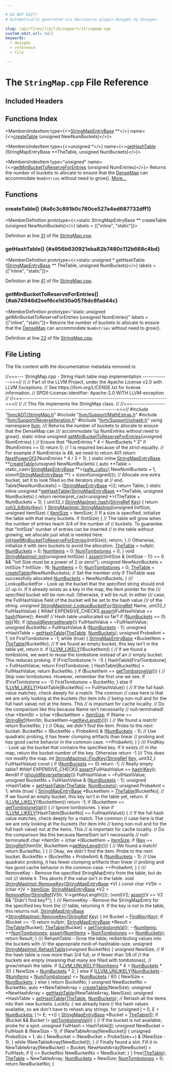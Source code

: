 ```yaml
---

# DO NOT EDIT!
# Automatically generated via docusaurus-plugin-doxygen by Doxygen.

slug: /api/files/lib/lib/support/stringmap-cpp
custom_edit_url: null
keywords:
  - doxygen
  - reference
  - file

---
```





# The `StringMap.cpp` File Reference

<DoxygenPage pluginConfig={pluginConfig}>



## Included Headers

<IncludesList>
<IncludesListItem
  filePath="llvm/ADT/StringMap.h"
  permalink="/docs/api/files/include/include/llvm/include/llvm/adt/stringmap-h"
  isLocal="true" />
<IncludesListItem
  filePath="llvm/Support/MathExtras.h"
  permalink="/docs/api/files/include/include/llvm/include/llvm/support/mathextras-h"
  isLocal="true" />
<IncludesListItem
  filePath="llvm/Support/ReverseIteration.h"
  permalink="/docs/api/files/include/include/llvm/include/llvm/support/reverseiteration-h"
  isLocal="true" />
<IncludesListItem
  filePath="llvm/Support/xxhash.h"
  permalink="/docs/api/files/include/include/llvm/include/llvm/support/xxhash-h"
  isLocal="true" />
</IncludesList>

## Functions Index

<MembersIndex>

<MembersIndexItem
  type={<><a href="/docs/api/classes/llvm/stringmapentrybase">StringMapEntryBase</a> &#42;&#42;</>}
  name={<><a href="#a6c3c891b0c780ce527a4ed687732dff1">createTable</a> (unsigned NewNumBuckets)</>}>
</MembersIndexItem>

<MembersIndexItem
  type={<>unsigned &#42;</>}
  name={<><a href="#a956b630921eba82b7480c112b668c4bd">getHashTable</a> (StringMapEntryBase &#42;&#42;TheTable, unsigned NumBuckets)</>}>
</MembersIndexItem>

<MembersIndexItem
  type="unsigned"
  name={<><a href="#ab74946d2eef6ce1d30a0578dc8fad44c">getMinBucketToReserveForEntries</a> (unsigned NumEntries)</>}>
Returns the number of buckets to allocate to ensure that the <a href="/docs/api/classes/llvm/densemap">DenseMap</a> can accommodate <code>NumEntries</code> without need to grow(). <a href="#ab74946d2eef6ce1d30a0578dc8fad44c">More...</a>
</MembersIndexItem>

</MembersIndex>


<SectionDefinition>

## Functions

### createTable() {#a6c3c891b0c780ce527a4ed687732dff1}

<MemberDefinition
  prototype={<>static StringMapEntryBase &#42;&#42; createTable (unsigned NewNumBuckets)</>}
  labels = {["inline", "static"]}>

Definition at line <a href="#l00031">31</a> of file <a href="/docs/api/files/lib/lib/support/stringmap-cpp">StringMap.cpp</a>.
</MemberDefinition>

### getHashTable() {#a956b630921eba82b7480c112b668c4bd}

<MemberDefinition
  prototype={<>static unsigned &#42; getHashTable (<a href="/docs/api/classes/llvm/stringmapentrybase">StringMapEntryBase</a> &#42;&#42; TheTable, unsigned NumBuckets)</>}
  labels = {["inline", "static"]}>

Definition at line <a href="#l00041">41</a> of file <a href="/docs/api/files/lib/lib/support/stringmap-cpp">StringMap.cpp</a>.
</MemberDefinition>

### getMinBucketToReserveForEntries() {#ab74946d2eef6ce1d30a0578dc8fad44c}

<MemberDefinition
  prototype="static unsigned getMinBucketToReserveForEntries (unsigned NumEntries)"
  labels = {["inline", "static"]}>
Returns the number of buckets to allocate to ensure that the <a href="/docs/api/classes/llvm/densemap">DenseMap</a> can accommodate <code>NumEntries</code> without need to grow().

Definition at line <a href="#l00022">22</a> of file <a href="/docs/api/files/lib/lib/support/stringmap-cpp">StringMap.cpp</a>.
</MemberDefinition>

</SectionDefinition>

## File Listing

The file content with the documentation metadata removed is:

<ProgramListing>

<Link id="l00001" /><CodeLine lineNumber="1"><span class="doxyHighlightComment">//===--- StringMap.cpp - String Hash table map implementation -------------===//</span></CodeLine>
<Link id="l00002" /><CodeLine lineNumber="2"><span class="doxyHighlightComment">//</span></CodeLine>
<Link id="l00003" /><CodeLine lineNumber="3"><span class="doxyHighlightComment">// Part of the LLVM Project, under the Apache License v2.0 with LLVM Exceptions.</span></CodeLine>
<Link id="l00004" /><CodeLine lineNumber="4"><span class="doxyHighlightComment">// See https://llvm.org/LICENSE.txt for license information.</span></CodeLine>
<Link id="l00005" /><CodeLine lineNumber="5"><span class="doxyHighlightComment">// SPDX-License-Identifier: Apache-2.0 WITH LLVM-exception</span></CodeLine>
<Link id="l00006" /><CodeLine lineNumber="6"><span class="doxyHighlightComment">//</span></CodeLine>
<Link id="l00007" /><CodeLine lineNumber="7"><span class="doxyHighlightComment">//===----------------------------------------------------------------------===//</span></CodeLine>
<Link id="l00008" /><CodeLine lineNumber="8"><span class="doxyHighlightComment">//</span></CodeLine>
<Link id="l00009" /><CodeLine lineNumber="9"><span class="doxyHighlightComment">// This file implements the StringMap class.</span></CodeLine>
<Link id="l00010" /><CodeLine lineNumber="10"><span class="doxyHighlightComment">//</span></CodeLine>
<Link id="l00011" /><CodeLine lineNumber="11"><span class="doxyHighlightComment">//===----------------------------------------------------------------------===//</span></CodeLine>
<Link id="l00012" /><CodeLine lineNumber="12"></CodeLine>
<Link id="l00013" /><CodeLine lineNumber="13"><span class="doxyHighlightPreprocessor">#include &quot;<a href="/docs/api/files/include/include/llvm/include/llvm/adt/stringmap-h">llvm/ADT/StringMap.h</a>&quot;</span></CodeLine>
<Link id="l00014" /><CodeLine lineNumber="14"><span class="doxyHighlightPreprocessor">#include &quot;<a href="/docs/api/files/include/include/llvm/include/llvm/support/mathextras-h">llvm/Support/MathExtras.h</a>&quot;</span></CodeLine>
<Link id="l00015" /><CodeLine lineNumber="15"><span class="doxyHighlightPreprocessor">#include &quot;<a href="/docs/api/files/include/include/llvm/include/llvm/support/reverseiteration-h">llvm/Support/ReverseIteration.h</a>&quot;</span></CodeLine>
<Link id="l00016" /><CodeLine lineNumber="16"><span class="doxyHighlightPreprocessor">#include &quot;<a href="/docs/api/files/include/include/llvm/include/llvm/support/xxhash-h">llvm/Support/xxhash.h</a>&quot;</span></CodeLine>
<Link id="l00017" /><CodeLine lineNumber="17"></CodeLine>
<Link id="l00018" /><CodeLine lineNumber="18"><span class="doxyHighlightKeyword">using namespace </span><span class="doxyHighlight"><a href="/docs/api/namespaces/llvm">llvm</a>;</span></CodeLine>
<Link id="l00019" /><CodeLine lineNumber="19"></CodeLine>
<Link id="l00020" /><CodeLine lineNumber="20"><span class="doxyHighlightComment">/// Returns the number of buckets to allocate to ensure that the DenseMap can</span></CodeLine>
<Link id="l00021" /><CodeLine lineNumber="21"><span class="doxyHighlightComment">/// accommodate \\p NumEntries without need to grow().</span></CodeLine>
<Link id="l00022" /><CodeLine lineNumber="22" lineLink="#ab74946d2eef6ce1d30a0578dc8fad44c"><span class="doxyHighlightKeyword">static</span><span class="doxyHighlight"> </span><span class="doxyHighlightKeyword">inline</span><span class="doxyHighlight"> </span><span class="doxyHighlightKeywordType">unsigned</span><span class="doxyHighlight"> <a href="#ab74946d2eef6ce1d30a0578dc8fad44c">getMinBucketToReserveForEntries</a>(</span><span class="doxyHighlightKeywordType">unsigned</span><span class="doxyHighlight"> NumEntries) &#123;</span></CodeLine>
<Link id="l00023" /><CodeLine lineNumber="23"><span class="doxyHighlight">  </span><span class="doxyHighlightComment">// Ensure that &quot;NumEntries &#42; 4 &lt; NumBuckets &#42; 3&quot;</span></CodeLine>
<Link id="l00024" /><CodeLine lineNumber="24"><span class="doxyHighlight">  </span><span class="doxyHighlightKeywordFlow">if</span><span class="doxyHighlight"> (NumEntries == 0)</span></CodeLine>
<Link id="l00025" /><CodeLine lineNumber="25"><span class="doxyHighlight">    </span><span class="doxyHighlightKeywordFlow">return</span><span class="doxyHighlight"> 0;</span></CodeLine>
<Link id="l00026" /><CodeLine lineNumber="26"><span class="doxyHighlight">  </span><span class="doxyHighlightComment">// 1 is required because of the strict equality.</span></CodeLine>
<Link id="l00027" /><CodeLine lineNumber="27"><span class="doxyHighlight">  </span><span class="doxyHighlightComment">// For example if NumEntries is 48, we need to return 401</span></CodeLine>
<Link id="l00028" /><CodeLine lineNumber="28"><span class="doxyHighlight">  </span><span class="doxyHighlightKeywordFlow">return</span><span class="doxyHighlight"> <a href="/docs/api/namespaces/llvm/#afb65eef479f0473d0fe1666b80155237">NextPowerOf2</a>(NumEntries &#42; 4 / 3 + 1);</span></CodeLine>
<Link id="l00029" /><CodeLine lineNumber="29"><span class="doxyHighlight">&#125;</span></CodeLine>
<Link id="l00030" /><CodeLine lineNumber="30"></CodeLine>
<Link id="l00031" /><CodeLine lineNumber="31" lineLink="#a6c3c891b0c780ce527a4ed687732dff1"><span class="doxyHighlightKeyword">static</span><span class="doxyHighlight"> </span><span class="doxyHighlightKeyword">inline</span><span class="doxyHighlight"> <a href="/docs/api/classes/llvm/stringmapentrybase">StringMapEntryBase</a> &#42;&#42;<a href="#a6c3c891b0c780ce527a4ed687732dff1">createTable</a>(</span><span class="doxyHighlightKeywordType">unsigned</span><span class="doxyHighlight"> NewNumBuckets) &#123;</span></CodeLine>
<Link id="l00032" /><CodeLine lineNumber="32"><span class="doxyHighlight">  </span><span class="doxyHighlightKeyword">auto</span><span class="doxyHighlight"> &#42;&#42;Table = </span><span class="doxyHighlightKeyword">static&#95;cast&lt;</span><span class="doxyHighlight"><a href="/docs/api/classes/llvm/stringmapentrybase">StringMapEntryBase</a> &#42;&#42;</span><span class="doxyHighlightKeyword">&gt;</span><span class="doxyHighlight">(<a href="/docs/api/namespaces/llvm/#a53b2f25342c49b78f06fbec9cf7fe644">safe&#95;calloc</a>(</span></CodeLine>
<Link id="l00033" /><CodeLine lineNumber="33"><span class="doxyHighlight">      NewNumBuckets + 1, </span><span class="doxyHighlightKeyword">sizeof</span><span class="doxyHighlight">(<a href="/docs/api/classes/llvm/stringmapentrybase">StringMapEntryBase</a> &#42;&#42;) + </span><span class="doxyHighlightKeyword">sizeof</span><span class="doxyHighlight">(</span><span class="doxyHighlightKeywordType">unsigned</span><span class="doxyHighlight">)));</span></CodeLine>
<Link id="l00034" /><CodeLine lineNumber="34"></CodeLine>
<Link id="l00035" /><CodeLine lineNumber="35"><span class="doxyHighlight">  </span><span class="doxyHighlightComment">// Allocate one extra bucket, set it to look filled so the iterators stop at</span></CodeLine>
<Link id="l00036" /><CodeLine lineNumber="36"><span class="doxyHighlight">  </span><span class="doxyHighlightComment">// end.</span></CodeLine>
<Link id="l00037" /><CodeLine lineNumber="37"><span class="doxyHighlight">  Table&#91;NewNumBuckets&#93; = (<a href="/docs/api/classes/llvm/stringmapentrybase">StringMapEntryBase</a> &#42;)2;</span></CodeLine>
<Link id="l00038" /><CodeLine lineNumber="38"><span class="doxyHighlight">  </span><span class="doxyHighlightKeywordFlow">return</span><span class="doxyHighlight"> Table;</span></CodeLine>
<Link id="l00039" /><CodeLine lineNumber="39"><span class="doxyHighlight">&#125;</span></CodeLine>
<Link id="l00040" /><CodeLine lineNumber="40"></CodeLine>
<Link id="l00041" /><CodeLine lineNumber="41" lineLink="#a956b630921eba82b7480c112b668c4bd"><span class="doxyHighlightKeyword">static</span><span class="doxyHighlight"> </span><span class="doxyHighlightKeyword">inline</span><span class="doxyHighlight"> </span><span class="doxyHighlightKeywordType">unsigned</span><span class="doxyHighlight"> &#42;<a href="#a956b630921eba82b7480c112b668c4bd">getHashTable</a>(<a href="/docs/api/classes/llvm/stringmapentrybase">StringMapEntryBase</a> &#42;&#42;TheTable,</span></CodeLine>
<Link id="l00042" /><CodeLine lineNumber="42"><span class="doxyHighlight">                                     </span><span class="doxyHighlightKeywordType">unsigned</span><span class="doxyHighlight"> NumBuckets) &#123;</span></CodeLine>
<Link id="l00043" /><CodeLine lineNumber="43"><span class="doxyHighlight">  </span><span class="doxyHighlightKeywordFlow">return</span><span class="doxyHighlight"> </span><span class="doxyHighlightKeyword">reinterpret&#95;cast&lt;</span><span class="doxyHighlightKeywordType">unsigned</span><span class="doxyHighlight"> &#42;</span><span class="doxyHighlightKeyword">&gt;</span><span class="doxyHighlight">(TheTable + NumBuckets + 1);</span></CodeLine>
<Link id="l00044" /><CodeLine lineNumber="44"><span class="doxyHighlight">&#125;</span></CodeLine>
<Link id="l00045" /><CodeLine lineNumber="45"></CodeLine>
<Link id="l00046" /><CodeLine lineNumber="46" lineLink="/docs/api/classes/llvm/stringmapimpl/#a9378a9ca607fc22aa48ff8f33c6b2e86"><span class="doxyHighlight">uint32&#95;t <a href="/docs/api/classes/llvm/stringmapimpl/#a9378a9ca607fc22aa48ff8f33c6b2e86">StringMapImpl::hash</a>(<a href="/docs/api/classes/llvm/stringref">StringRef</a> <a href="/docs/api/namespaces/llvm/#a98c6256d0644613c6b5b3e2ef06ef5ce">Key</a>) &#123; </span><span class="doxyHighlightKeywordFlow">return</span><span class="doxyHighlight"> <a href="/docs/api/namespaces/llvm/#a23db35042db15bf83edbd2250ea0ee90">xxh3&#95;64bits</a>(<a href="/docs/api/namespaces/llvm/#a98c6256d0644613c6b5b3e2ef06ef5ce">Key</a>); &#125;</span></CodeLine>
<Link id="l00047" /><CodeLine lineNumber="47"></CodeLine>
<Link id="l00048" /><CodeLine lineNumber="48" lineLink="/docs/api/classes/llvm/stringmapimpl/#a0112d5fb05c0d23d0b3b829b91d7c433"><span class="doxyHighlight"><a href="/docs/api/classes/llvm/stringmapimpl/#a8850810edfdeb93c55664d874f3e6094">StringMapImpl::StringMapImpl</a>(</span><span class="doxyHighlightKeywordType">unsigned</span><span class="doxyHighlight"> InitSize, </span><span class="doxyHighlightKeywordType">unsigned</span><span class="doxyHighlight"> itemSize) &#123;</span></CodeLine>
<Link id="l00049" /><CodeLine lineNumber="49"><span class="doxyHighlight">  <a href="/docs/api/classes/llvm/stringmapimpl/#a1427e8a2898517f67af7e9a817f4be23">ItemSize</a> = itemSize;</span></CodeLine>
<Link id="l00050" /><CodeLine lineNumber="50"></CodeLine>
<Link id="l00051" /><CodeLine lineNumber="51"><span class="doxyHighlight">  </span><span class="doxyHighlightComment">// If a size is specified, initialize the table with that many buckets.</span></CodeLine>
<Link id="l00052" /><CodeLine lineNumber="52"><span class="doxyHighlight">  </span><span class="doxyHighlightKeywordFlow">if</span><span class="doxyHighlight"> (InitSize) &#123;</span></CodeLine>
<Link id="l00053" /><CodeLine lineNumber="53"><span class="doxyHighlight">    </span><span class="doxyHighlightComment">// The table will grow when the number of entries reach 3/4 of the number of</span></CodeLine>
<Link id="l00054" /><CodeLine lineNumber="54"><span class="doxyHighlight">    </span><span class="doxyHighlightComment">// buckets. To guarantee that &quot;InitSize&quot; number of entries can be inserted</span></CodeLine>
<Link id="l00055" /><CodeLine lineNumber="55"><span class="doxyHighlight">    </span><span class="doxyHighlightComment">// in the table without growing, we allocate just what is needed here.</span></CodeLine>
<Link id="l00056" /><CodeLine lineNumber="56"><span class="doxyHighlight">    <a href="/docs/api/classes/llvm/stringmapimpl/#a8cd8ff7eae809d0666a26bff53ef14d8">init</a>(<a href="#ab74946d2eef6ce1d30a0578dc8fad44c">getMinBucketToReserveForEntries</a>(InitSize));</span></CodeLine>
<Link id="l00057" /><CodeLine lineNumber="57"><span class="doxyHighlight">    </span><span class="doxyHighlightKeywordFlow">return</span><span class="doxyHighlight">;</span></CodeLine>
<Link id="l00058" /><CodeLine lineNumber="58"><span class="doxyHighlight">  &#125;</span></CodeLine>
<Link id="l00059" /><CodeLine lineNumber="59"></CodeLine>
<Link id="l00060" /><CodeLine lineNumber="60"><span class="doxyHighlight">  </span><span class="doxyHighlightComment">// Otherwise, initialize it with zero buckets to avoid the allocation.</span></CodeLine>
<Link id="l00061" /><CodeLine lineNumber="61"><span class="doxyHighlight">  <a href="/docs/api/classes/llvm/stringmapimpl/#a67f30ba174b964d4b77aeb9f084bad19">TheTable</a> = </span><span class="doxyHighlightKeyword">nullptr</span><span class="doxyHighlight">;</span></CodeLine>
<Link id="l00062" /><CodeLine lineNumber="62"><span class="doxyHighlight">  <a href="/docs/api/classes/llvm/stringmapimpl/#ac4a7a0f9f74fa3c05357e531b43b1936">NumBuckets</a> = 0;</span></CodeLine>
<Link id="l00063" /><CodeLine lineNumber="63"><span class="doxyHighlight">  <a href="/docs/api/classes/llvm/stringmapimpl/#a55b46867823a76d3b6675c72965f001a">NumItems</a> = 0;</span></CodeLine>
<Link id="l00064" /><CodeLine lineNumber="64"><span class="doxyHighlight">  <a href="/docs/api/classes/llvm/stringmapimpl/#ac8592e62c3342cf6590cf07b209c6c9e">NumTombstones</a> = 0;</span></CodeLine>
<Link id="l00065" /><CodeLine lineNumber="65"><span class="doxyHighlight">&#125;</span></CodeLine>
<Link id="l00066" /><CodeLine lineNumber="66"></CodeLine>
<Link id="l00067" /><CodeLine lineNumber="67" lineLink="/docs/api/classes/llvm/stringmapimpl/#a8cd8ff7eae809d0666a26bff53ef14d8"><span class="doxyHighlightKeywordType">void</span><span class="doxyHighlight"> <a href="/docs/api/classes/llvm/stringmapimpl/#a8cd8ff7eae809d0666a26bff53ef14d8">StringMapImpl::init</a>(</span><span class="doxyHighlightKeywordType">unsigned</span><span class="doxyHighlight"> InitSize) &#123;</span></CodeLine>
<Link id="l00068" /><CodeLine lineNumber="68"><span class="doxyHighlight">  <a href="/docs/api/files/lib/lib/target/lib/target/amdgpu/silowercontrolflow-cpp/#a4868c5d81c5ccc98c47aeab6244346a0">assert</a>((InitSize &amp; (InitSize - 1)) == 0 &amp;&amp;</span></CodeLine>
<Link id="l00069" /><CodeLine lineNumber="69"><span class="doxyHighlight">         </span><span class="doxyHighlightStringLiteral">&quot;Init Size must be a power of 2 or zero!&quot;</span><span class="doxyHighlight">);</span></CodeLine>
<Link id="l00070" /><CodeLine lineNumber="70"></CodeLine>
<Link id="l00071" /><CodeLine lineNumber="71"><span class="doxyHighlight">  </span><span class="doxyHighlightKeywordType">unsigned</span><span class="doxyHighlight"> NewNumBuckets = InitSize ? InitSize : 16;</span></CodeLine>
<Link id="l00072" /><CodeLine lineNumber="72"><span class="doxyHighlight">  <a href="/docs/api/classes/llvm/stringmapimpl/#a55b46867823a76d3b6675c72965f001a">NumItems</a> = 0;</span></CodeLine>
<Link id="l00073" /><CodeLine lineNumber="73"><span class="doxyHighlight">  <a href="/docs/api/classes/llvm/stringmapimpl/#ac8592e62c3342cf6590cf07b209c6c9e">NumTombstones</a> = 0;</span></CodeLine>
<Link id="l00074" /><CodeLine lineNumber="74"></CodeLine>
<Link id="l00075" /><CodeLine lineNumber="75"><span class="doxyHighlight">  <a href="/docs/api/classes/llvm/stringmapimpl/#a67f30ba174b964d4b77aeb9f084bad19">TheTable</a> = <a href="#a6c3c891b0c780ce527a4ed687732dff1">createTable</a>(NewNumBuckets);</span></CodeLine>
<Link id="l00076" /><CodeLine lineNumber="76"></CodeLine>
<Link id="l00077" /><CodeLine lineNumber="77"><span class="doxyHighlight">  </span><span class="doxyHighlightComment">// Set the member only if TheTable was successfully allocated</span></CodeLine>
<Link id="l00078" /><CodeLine lineNumber="78"><span class="doxyHighlight">  <a href="/docs/api/classes/llvm/stringmapimpl/#ac4a7a0f9f74fa3c05357e531b43b1936">NumBuckets</a> = NewNumBuckets;</span></CodeLine>
<Link id="l00079" /><CodeLine lineNumber="79"><span class="doxyHighlight">&#125;</span></CodeLine>
<Link id="l00080" /><CodeLine lineNumber="80"></CodeLine>
<Link id="l00081" /><CodeLine lineNumber="81"><span class="doxyHighlightComment">/// LookupBucketFor - Look up the bucket that the specified string should end</span></CodeLine>
<Link id="l00082" /><CodeLine lineNumber="82"><span class="doxyHighlightComment">/// up in.  If it already exists as a key in the map, the Item pointer for the</span></CodeLine>
<Link id="l00083" /><CodeLine lineNumber="83"><span class="doxyHighlightComment">/// specified bucket will be non-null.  Otherwise, it will be null.  In either</span></CodeLine>
<Link id="l00084" /><CodeLine lineNumber="84"><span class="doxyHighlightComment">/// case, the FullHashValue field of the bucket will be set to the hash value</span></CodeLine>
<Link id="l00085" /><CodeLine lineNumber="85"><span class="doxyHighlightComment">/// of the string.</span></CodeLine>
<Link id="l00086" /><CodeLine lineNumber="86" lineLink="/docs/api/classes/llvm/stringmapimpl/#a1681c3e5a8a4f67991745ffca1cb72fc"><span class="doxyHighlightKeywordType">unsigned</span><span class="doxyHighlight"> <a href="/docs/api/classes/llvm/stringmapimpl/#a416b9d6de998c0b6ce2decaae35dafa2">StringMapImpl::LookupBucketFor</a>(<a href="/docs/api/classes/llvm/stringref">StringRef</a> Name,</span></CodeLine>
<Link id="l00087" /><CodeLine lineNumber="87"><span class="doxyHighlight">                                        uint32&#95;t FullHashValue) &#123;</span></CodeLine>
<Link id="l00088" /><CodeLine lineNumber="88"><span class="doxyHighlightPreprocessor">#ifdef EXPENSIVE&#95;CHECKS</span></CodeLine>
<Link id="l00089" /><CodeLine lineNumber="89"><span class="doxyHighlight">  <a href="/docs/api/files/lib/lib/target/lib/target/amdgpu/silowercontrolflow-cpp/#a4868c5d81c5ccc98c47aeab6244346a0">assert</a>(FullHashValue == <a href="/docs/api/classes/llvm/stringmapimpl/#a9378a9ca607fc22aa48ff8f33c6b2e86">hash</a>(Name));</span></CodeLine>
<Link id="l00090" /><CodeLine lineNumber="90"><span class="doxyHighlightPreprocessor">#endif</span></CodeLine>
<Link id="l00091" /><CodeLine lineNumber="91"><span class="doxyHighlight">  </span><span class="doxyHighlightComment">// Hash table unallocated so far?</span></CodeLine>
<Link id="l00092" /><CodeLine lineNumber="92"><span class="doxyHighlight">  </span><span class="doxyHighlightKeywordFlow">if</span><span class="doxyHighlight"> (<a href="/docs/api/classes/llvm/stringmapimpl/#ac4a7a0f9f74fa3c05357e531b43b1936">NumBuckets</a> == 0)</span></CodeLine>
<Link id="l00093" /><CodeLine lineNumber="93"><span class="doxyHighlight">    <a href="/docs/api/classes/llvm/stringmapimpl/#a8cd8ff7eae809d0666a26bff53ef14d8">init</a>(16);</span></CodeLine>
<Link id="l00094" /><CodeLine lineNumber="94"><span class="doxyHighlight">  </span><span class="doxyHighlightKeywordFlow">if</span><span class="doxyHighlight"> (<a href="/docs/api/namespaces/llvm/#aaf70647aa1d1321ff5a9d42ee8f5c36d">shouldReverseIterate</a>())</span></CodeLine>
<Link id="l00095" /><CodeLine lineNumber="95"><span class="doxyHighlight">    FullHashValue = ~FullHashValue;</span></CodeLine>
<Link id="l00096" /><CodeLine lineNumber="96"><span class="doxyHighlight">  </span><span class="doxyHighlightKeywordType">unsigned</span><span class="doxyHighlight"> BucketNo = FullHashValue &amp; (<a href="/docs/api/classes/llvm/stringmapimpl/#ac4a7a0f9f74fa3c05357e531b43b1936">NumBuckets</a> - 1);</span></CodeLine>
<Link id="l00097" /><CodeLine lineNumber="97"><span class="doxyHighlight">  </span><span class="doxyHighlightKeywordType">unsigned</span><span class="doxyHighlight"> &#42;HashTable = <a href="#a956b630921eba82b7480c112b668c4bd">getHashTable</a>(<a href="/docs/api/classes/llvm/stringmapimpl/#a67f30ba174b964d4b77aeb9f084bad19">TheTable</a>, <a href="/docs/api/classes/llvm/stringmapimpl/#ac4a7a0f9f74fa3c05357e531b43b1936">NumBuckets</a>);</span></CodeLine>
<Link id="l00098" /><CodeLine lineNumber="98"></CodeLine>
<Link id="l00099" /><CodeLine lineNumber="99"><span class="doxyHighlight">  </span><span class="doxyHighlightKeywordType">unsigned</span><span class="doxyHighlight"> ProbeAmt = 1;</span></CodeLine>
<Link id="l00100" /><CodeLine lineNumber="100"><span class="doxyHighlight">  </span><span class="doxyHighlightKeywordType">int</span><span class="doxyHighlight"> FirstTombstone = -1;</span></CodeLine>
<Link id="l00101" /><CodeLine lineNumber="101"><span class="doxyHighlight">  </span><span class="doxyHighlightKeywordFlow">while</span><span class="doxyHighlight"> (</span><span class="doxyHighlightKeyword">true</span><span class="doxyHighlight">) &#123;</span></CodeLine>
<Link id="l00102" /><CodeLine lineNumber="102"><span class="doxyHighlight">    <a href="/docs/api/classes/llvm/stringmapentrybase">StringMapEntryBase</a> &#42;BucketItem = <a href="/docs/api/classes/llvm/stringmapimpl/#a67f30ba174b964d4b77aeb9f084bad19">TheTable</a>&#91;BucketNo&#93;;</span></CodeLine>
<Link id="l00103" /><CodeLine lineNumber="103"><span class="doxyHighlight">    </span><span class="doxyHighlightComment">// If we found an empty bucket, this key isn&#39;t in the table yet, return it.</span></CodeLine>
<Link id="l00104" /><CodeLine lineNumber="104"><span class="doxyHighlight">    </span><span class="doxyHighlightKeywordFlow">if</span><span class="doxyHighlight"> (<a href="/docs/api/files/include/include/llvm/include/llvm/support/compiler-h/#ae5b35beb6f127e5f47269e9124b886fb">LLVM&#95;LIKELY</a>(!BucketItem)) &#123;</span></CodeLine>
<Link id="l00105" /><CodeLine lineNumber="105"><span class="doxyHighlight">      </span><span class="doxyHighlightComment">// If we found a tombstone, we want to reuse the tombstone instead of an</span></CodeLine>
<Link id="l00106" /><CodeLine lineNumber="106"><span class="doxyHighlight">      </span><span class="doxyHighlightComment">// empty bucket.  This reduces probing.</span></CodeLine>
<Link id="l00107" /><CodeLine lineNumber="107"><span class="doxyHighlight">      </span><span class="doxyHighlightKeywordFlow">if</span><span class="doxyHighlight"> (FirstTombstone != -1) &#123;</span></CodeLine>
<Link id="l00108" /><CodeLine lineNumber="108"><span class="doxyHighlight">        HashTable&#91;FirstTombstone&#93; = FullHashValue;</span></CodeLine>
<Link id="l00109" /><CodeLine lineNumber="109"><span class="doxyHighlight">        </span><span class="doxyHighlightKeywordFlow">return</span><span class="doxyHighlight"> FirstTombstone;</span></CodeLine>
<Link id="l00110" /><CodeLine lineNumber="110"><span class="doxyHighlight">      &#125;</span></CodeLine>
<Link id="l00111" /><CodeLine lineNumber="111"></CodeLine>
<Link id="l00112" /><CodeLine lineNumber="112"><span class="doxyHighlight">      HashTable&#91;BucketNo&#93; = FullHashValue;</span></CodeLine>
<Link id="l00113" /><CodeLine lineNumber="113"><span class="doxyHighlight">      </span><span class="doxyHighlightKeywordFlow">return</span><span class="doxyHighlight"> BucketNo;</span></CodeLine>
<Link id="l00114" /><CodeLine lineNumber="114"><span class="doxyHighlight">    &#125;</span></CodeLine>
<Link id="l00115" /><CodeLine lineNumber="115"></CodeLine>
<Link id="l00116" /><CodeLine lineNumber="116"><span class="doxyHighlight">    </span><span class="doxyHighlightKeywordFlow">if</span><span class="doxyHighlight"> (BucketItem == <a href="/docs/api/classes/llvm/stringmapimpl/#a133d02db3b743bc867475aebc9b802a5">getTombstoneVal</a>()) &#123;</span></CodeLine>
<Link id="l00117" /><CodeLine lineNumber="117"><span class="doxyHighlight">      </span><span class="doxyHighlightComment">// Skip over tombstones.  However, remember the first one we see.</span></CodeLine>
<Link id="l00118" /><CodeLine lineNumber="118"><span class="doxyHighlight">      </span><span class="doxyHighlightKeywordFlow">if</span><span class="doxyHighlight"> (FirstTombstone == -1)</span></CodeLine>
<Link id="l00119" /><CodeLine lineNumber="119"><span class="doxyHighlight">        FirstTombstone = BucketNo;</span></CodeLine>
<Link id="l00120" /><CodeLine lineNumber="120"><span class="doxyHighlight">    &#125; </span><span class="doxyHighlightKeywordFlow">else</span><span class="doxyHighlight"> </span><span class="doxyHighlightKeywordFlow">if</span><span class="doxyHighlight"> (<a href="/docs/api/files/include/include/llvm/include/llvm/support/compiler-h/#ae5b35beb6f127e5f47269e9124b886fb">LLVM&#95;LIKELY</a>(HashTable&#91;BucketNo&#93; == FullHashValue)) &#123;</span></CodeLine>
<Link id="l00121" /><CodeLine lineNumber="121"><span class="doxyHighlight">      </span><span class="doxyHighlightComment">// If the full hash value matches, check deeply for a match.  The common</span></CodeLine>
<Link id="l00122" /><CodeLine lineNumber="122"><span class="doxyHighlight">      </span><span class="doxyHighlightComment">// case here is that we are only looking at the buckets (for item info</span></CodeLine>
<Link id="l00123" /><CodeLine lineNumber="123"><span class="doxyHighlight">      </span><span class="doxyHighlightComment">// being non-null and for the full hash value) not at the items.  This</span></CodeLine>
<Link id="l00124" /><CodeLine lineNumber="124"><span class="doxyHighlight">      </span><span class="doxyHighlightComment">// is important for cache locality.</span></CodeLine>
<Link id="l00125" /><CodeLine lineNumber="125"></CodeLine>
<Link id="l00126" /><CodeLine lineNumber="126"><span class="doxyHighlight">      </span><span class="doxyHighlightComment">// Do the comparison like this because Name isn&#39;t necessarily</span></CodeLine>
<Link id="l00127" /><CodeLine lineNumber="127"><span class="doxyHighlight">      </span><span class="doxyHighlightComment">// null-terminated!</span></CodeLine>
<Link id="l00128" /><CodeLine lineNumber="128"><span class="doxyHighlight">      </span><span class="doxyHighlightKeywordType">char</span><span class="doxyHighlight"> &#42;ItemStr = (</span><span class="doxyHighlightKeywordType">char</span><span class="doxyHighlight"> &#42;)BucketItem + <a href="/docs/api/classes/llvm/stringmapimpl/#a1427e8a2898517f67af7e9a817f4be23">ItemSize</a>;</span></CodeLine>
<Link id="l00129" /><CodeLine lineNumber="129"><span class="doxyHighlight">      </span><span class="doxyHighlightKeywordFlow">if</span><span class="doxyHighlight"> (Name == <a href="/docs/api/classes/llvm/stringref">StringRef</a>(ItemStr, BucketItem-&gt;<a href="/docs/api/classes/llvm/stringmapentrybase/#a6a2876e4244397f90ccb7ee6c89d9b8d">getKeyLength</a>())) &#123;</span></CodeLine>
<Link id="l00130" /><CodeLine lineNumber="130"><span class="doxyHighlight">        </span><span class="doxyHighlightComment">// We found a match!</span></CodeLine>
<Link id="l00131" /><CodeLine lineNumber="131"><span class="doxyHighlight">        </span><span class="doxyHighlightKeywordFlow">return</span><span class="doxyHighlight"> BucketNo;</span></CodeLine>
<Link id="l00132" /><CodeLine lineNumber="132"><span class="doxyHighlight">      &#125;</span></CodeLine>
<Link id="l00133" /><CodeLine lineNumber="133"><span class="doxyHighlight">    &#125;</span></CodeLine>
<Link id="l00134" /><CodeLine lineNumber="134"></CodeLine>
<Link id="l00135" /><CodeLine lineNumber="135"><span class="doxyHighlight">    </span><span class="doxyHighlightComment">// Okay, we didn&#39;t find the item.  Probe to the next bucket.</span></CodeLine>
<Link id="l00136" /><CodeLine lineNumber="136"><span class="doxyHighlight">    BucketNo = (BucketNo + ProbeAmt) &amp; (<a href="/docs/api/classes/llvm/stringmapimpl/#ac4a7a0f9f74fa3c05357e531b43b1936">NumBuckets</a> - 1);</span></CodeLine>
<Link id="l00137" /><CodeLine lineNumber="137"></CodeLine>
<Link id="l00138" /><CodeLine lineNumber="138"><span class="doxyHighlight">    </span><span class="doxyHighlightComment">// Use quadratic probing, it has fewer clumping artifacts than linear</span></CodeLine>
<Link id="l00139" /><CodeLine lineNumber="139"><span class="doxyHighlight">    </span><span class="doxyHighlightComment">// probing and has good cache behavior in the common case.</span></CodeLine>
<Link id="l00140" /><CodeLine lineNumber="140"><span class="doxyHighlight">    ++ProbeAmt;</span></CodeLine>
<Link id="l00141" /><CodeLine lineNumber="141"><span class="doxyHighlight">  &#125;</span></CodeLine>
<Link id="l00142" /><CodeLine lineNumber="142"><span class="doxyHighlight">&#125;</span></CodeLine>
<Link id="l00143" /><CodeLine lineNumber="143"></CodeLine>
<Link id="l00144" /><CodeLine lineNumber="144"><span class="doxyHighlightComment">/// FindKey - Look up the bucket that contains the specified key. If it exists</span></CodeLine>
<Link id="l00145" /><CodeLine lineNumber="145"><span class="doxyHighlightComment">/// in the map, return the bucket number of the key.  Otherwise return -1</span></CodeLine>
<Link id="l00146" /><CodeLine lineNumber="146"><span class="doxyHighlightComment">/// This does not modify the map.</span></CodeLine>
<Link id="l00147" /><CodeLine lineNumber="147" lineLink="/docs/api/classes/llvm/stringmapimpl/#a4bed18f645cf76fb884f4ee5e9aacea0"><span class="doxyHighlightKeywordType">int</span><span class="doxyHighlight"> <a href="/docs/api/classes/llvm/stringmapimpl/#ae2360079f1c7c77f7295ce2f296bd7c9">StringMapImpl::FindKey</a>(<a href="/docs/api/classes/llvm/stringref">StringRef</a> <a href="/docs/api/namespaces/llvm/#a98c6256d0644613c6b5b3e2ef06ef5ce">Key</a>, uint32&#95;t FullHashValue)</span><span class="doxyHighlightKeyword"> const </span><span class="doxyHighlight">&#123;</span></CodeLine>
<Link id="l00148" /><CodeLine lineNumber="148"><span class="doxyHighlight">  </span><span class="doxyHighlightKeywordFlow">if</span><span class="doxyHighlight"> (<a href="/docs/api/classes/llvm/stringmapimpl/#ac4a7a0f9f74fa3c05357e531b43b1936">NumBuckets</a> == 0)</span></CodeLine>
<Link id="l00149" /><CodeLine lineNumber="149"><span class="doxyHighlight">    </span><span class="doxyHighlightKeywordFlow">return</span><span class="doxyHighlight"> -1; </span><span class="doxyHighlightComment">// Really empty table?</span></CodeLine>
<Link id="l00150" /><CodeLine lineNumber="150"><span class="doxyHighlightPreprocessor">#ifdef EXPENSIVE&#95;CHECKS</span></CodeLine>
<Link id="l00151" /><CodeLine lineNumber="151"><span class="doxyHighlight">  <a href="/docs/api/files/lib/lib/target/lib/target/amdgpu/silowercontrolflow-cpp/#a4868c5d81c5ccc98c47aeab6244346a0">assert</a>(FullHashValue == <a href="/docs/api/classes/llvm/stringmapimpl/#a9378a9ca607fc22aa48ff8f33c6b2e86">hash</a>(<a href="/docs/api/namespaces/llvm/#a98c6256d0644613c6b5b3e2ef06ef5ce">Key</a>));</span></CodeLine>
<Link id="l00152" /><CodeLine lineNumber="152"><span class="doxyHighlightPreprocessor">#endif</span></CodeLine>
<Link id="l00153" /><CodeLine lineNumber="153"><span class="doxyHighlight">  </span><span class="doxyHighlightKeywordFlow">if</span><span class="doxyHighlight"> (<a href="/docs/api/namespaces/llvm/#aaf70647aa1d1321ff5a9d42ee8f5c36d">shouldReverseIterate</a>())</span></CodeLine>
<Link id="l00154" /><CodeLine lineNumber="154"><span class="doxyHighlight">    FullHashValue = ~FullHashValue;</span></CodeLine>
<Link id="l00155" /><CodeLine lineNumber="155"><span class="doxyHighlight">  </span><span class="doxyHighlightKeywordType">unsigned</span><span class="doxyHighlight"> BucketNo = FullHashValue &amp; (<a href="/docs/api/classes/llvm/stringmapimpl/#ac4a7a0f9f74fa3c05357e531b43b1936">NumBuckets</a> - 1);</span></CodeLine>
<Link id="l00156" /><CodeLine lineNumber="156"><span class="doxyHighlight">  </span><span class="doxyHighlightKeywordType">unsigned</span><span class="doxyHighlight"> &#42;HashTable = <a href="#a956b630921eba82b7480c112b668c4bd">getHashTable</a>(<a href="/docs/api/classes/llvm/stringmapimpl/#a67f30ba174b964d4b77aeb9f084bad19">TheTable</a>, <a href="/docs/api/classes/llvm/stringmapimpl/#ac4a7a0f9f74fa3c05357e531b43b1936">NumBuckets</a>);</span></CodeLine>
<Link id="l00157" /><CodeLine lineNumber="157"></CodeLine>
<Link id="l00158" /><CodeLine lineNumber="158"><span class="doxyHighlight">  </span><span class="doxyHighlightKeywordType">unsigned</span><span class="doxyHighlight"> ProbeAmt = 1;</span></CodeLine>
<Link id="l00159" /><CodeLine lineNumber="159"><span class="doxyHighlight">  </span><span class="doxyHighlightKeywordFlow">while</span><span class="doxyHighlight"> (</span><span class="doxyHighlightKeyword">true</span><span class="doxyHighlight">) &#123;</span></CodeLine>
<Link id="l00160" /><CodeLine lineNumber="160"><span class="doxyHighlight">    <a href="/docs/api/classes/llvm/stringmapentrybase">StringMapEntryBase</a> &#42;BucketItem = <a href="/docs/api/classes/llvm/stringmapimpl/#a67f30ba174b964d4b77aeb9f084bad19">TheTable</a>&#91;BucketNo&#93;;</span></CodeLine>
<Link id="l00161" /><CodeLine lineNumber="161"><span class="doxyHighlight">    </span><span class="doxyHighlightComment">// If we found an empty bucket, this key isn&#39;t in the table yet, return.</span></CodeLine>
<Link id="l00162" /><CodeLine lineNumber="162"><span class="doxyHighlight">    </span><span class="doxyHighlightKeywordFlow">if</span><span class="doxyHighlight"> (<a href="/docs/api/files/include/include/llvm/include/llvm/support/compiler-h/#ae5b35beb6f127e5f47269e9124b886fb">LLVM&#95;LIKELY</a>(!BucketItem))</span></CodeLine>
<Link id="l00163" /><CodeLine lineNumber="163"><span class="doxyHighlight">      </span><span class="doxyHighlightKeywordFlow">return</span><span class="doxyHighlight"> -1;</span></CodeLine>
<Link id="l00164" /><CodeLine lineNumber="164"></CodeLine>
<Link id="l00165" /><CodeLine lineNumber="165"><span class="doxyHighlight">    </span><span class="doxyHighlightKeywordFlow">if</span><span class="doxyHighlight"> (BucketItem == <a href="/docs/api/classes/llvm/stringmapimpl/#a133d02db3b743bc867475aebc9b802a5">getTombstoneVal</a>()) &#123;</span></CodeLine>
<Link id="l00166" /><CodeLine lineNumber="166"><span class="doxyHighlight">      </span><span class="doxyHighlightComment">// Ignore tombstones.</span></CodeLine>
<Link id="l00167" /><CodeLine lineNumber="167"><span class="doxyHighlight">    &#125; </span><span class="doxyHighlightKeywordFlow">else</span><span class="doxyHighlight"> </span><span class="doxyHighlightKeywordFlow">if</span><span class="doxyHighlight"> (<a href="/docs/api/files/include/include/llvm/include/llvm/support/compiler-h/#ae5b35beb6f127e5f47269e9124b886fb">LLVM&#95;LIKELY</a>(HashTable&#91;BucketNo&#93; == FullHashValue)) &#123;</span></CodeLine>
<Link id="l00168" /><CodeLine lineNumber="168"><span class="doxyHighlight">      </span><span class="doxyHighlightComment">// If the full hash value matches, check deeply for a match.  The common</span></CodeLine>
<Link id="l00169" /><CodeLine lineNumber="169"><span class="doxyHighlight">      </span><span class="doxyHighlightComment">// case here is that we are only looking at the buckets (for item info</span></CodeLine>
<Link id="l00170" /><CodeLine lineNumber="170"><span class="doxyHighlight">      </span><span class="doxyHighlightComment">// being non-null and for the full hash value) not at the items.  This</span></CodeLine>
<Link id="l00171" /><CodeLine lineNumber="171"><span class="doxyHighlight">      </span><span class="doxyHighlightComment">// is important for cache locality.</span></CodeLine>
<Link id="l00172" /><CodeLine lineNumber="172"></CodeLine>
<Link id="l00173" /><CodeLine lineNumber="173"><span class="doxyHighlight">      </span><span class="doxyHighlightComment">// Do the comparison like this because NameStart isn&#39;t necessarily</span></CodeLine>
<Link id="l00174" /><CodeLine lineNumber="174"><span class="doxyHighlight">      </span><span class="doxyHighlightComment">// null-terminated!</span></CodeLine>
<Link id="l00175" /><CodeLine lineNumber="175"><span class="doxyHighlight">      </span><span class="doxyHighlightKeywordType">char</span><span class="doxyHighlight"> &#42;ItemStr = (</span><span class="doxyHighlightKeywordType">char</span><span class="doxyHighlight"> &#42;)BucketItem + <a href="/docs/api/classes/llvm/stringmapimpl/#a1427e8a2898517f67af7e9a817f4be23">ItemSize</a>;</span></CodeLine>
<Link id="l00176" /><CodeLine lineNumber="176"><span class="doxyHighlight">      </span><span class="doxyHighlightKeywordFlow">if</span><span class="doxyHighlight"> (<a href="/docs/api/namespaces/llvm/#a98c6256d0644613c6b5b3e2ef06ef5ce">Key</a> == <a href="/docs/api/classes/llvm/stringref">StringRef</a>(ItemStr, BucketItem-&gt;<a href="/docs/api/classes/llvm/stringmapentrybase/#a6a2876e4244397f90ccb7ee6c89d9b8d">getKeyLength</a>())) &#123;</span></CodeLine>
<Link id="l00177" /><CodeLine lineNumber="177"><span class="doxyHighlight">        </span><span class="doxyHighlightComment">// We found a match!</span></CodeLine>
<Link id="l00178" /><CodeLine lineNumber="178"><span class="doxyHighlight">        </span><span class="doxyHighlightKeywordFlow">return</span><span class="doxyHighlight"> BucketNo;</span></CodeLine>
<Link id="l00179" /><CodeLine lineNumber="179"><span class="doxyHighlight">      &#125;</span></CodeLine>
<Link id="l00180" /><CodeLine lineNumber="180"><span class="doxyHighlight">    &#125;</span></CodeLine>
<Link id="l00181" /><CodeLine lineNumber="181"></CodeLine>
<Link id="l00182" /><CodeLine lineNumber="182"><span class="doxyHighlight">    </span><span class="doxyHighlightComment">// Okay, we didn&#39;t find the item.  Probe to the next bucket.</span></CodeLine>
<Link id="l00183" /><CodeLine lineNumber="183"><span class="doxyHighlight">    BucketNo = (BucketNo + ProbeAmt) &amp; (<a href="/docs/api/classes/llvm/stringmapimpl/#ac4a7a0f9f74fa3c05357e531b43b1936">NumBuckets</a> - 1);</span></CodeLine>
<Link id="l00184" /><CodeLine lineNumber="184"></CodeLine>
<Link id="l00185" /><CodeLine lineNumber="185"><span class="doxyHighlight">    </span><span class="doxyHighlightComment">// Use quadratic probing, it has fewer clumping artifacts than linear</span></CodeLine>
<Link id="l00186" /><CodeLine lineNumber="186"><span class="doxyHighlight">    </span><span class="doxyHighlightComment">// probing and has good cache behavior in the common case.</span></CodeLine>
<Link id="l00187" /><CodeLine lineNumber="187"><span class="doxyHighlight">    ++ProbeAmt;</span></CodeLine>
<Link id="l00188" /><CodeLine lineNumber="188"><span class="doxyHighlight">  &#125;</span></CodeLine>
<Link id="l00189" /><CodeLine lineNumber="189"><span class="doxyHighlight">&#125;</span></CodeLine>
<Link id="l00190" /><CodeLine lineNumber="190"></CodeLine>
<Link id="l00191" /><CodeLine lineNumber="191"><span class="doxyHighlightComment">/// RemoveKey - Remove the specified StringMapEntry from the table, but do not</span></CodeLine>
<Link id="l00192" /><CodeLine lineNumber="192"><span class="doxyHighlightComment">/// delete it.  This aborts if the value isn&#39;t in the table.</span></CodeLine>
<Link id="l00193" /><CodeLine lineNumber="193" lineLink="/docs/api/classes/llvm/stringmapimpl/#a6077a5c4b6ed94e1022afab2aa519ed1"><span class="doxyHighlightKeywordType">void</span><span class="doxyHighlight"> <a href="/docs/api/classes/llvm/stringmapimpl/#a6077a5c4b6ed94e1022afab2aa519ed1">StringMapImpl::RemoveKey</a>(<a href="/docs/api/classes/llvm/stringmapentrybase">StringMapEntryBase</a> &#42;V) &#123;</span></CodeLine>
<Link id="l00194" /><CodeLine lineNumber="194"><span class="doxyHighlight">  </span><span class="doxyHighlightKeyword">const</span><span class="doxyHighlight"> </span><span class="doxyHighlightKeywordType">char</span><span class="doxyHighlight"> &#42;VStr = (</span><span class="doxyHighlightKeywordType">char</span><span class="doxyHighlight"> &#42;)V + <a href="/docs/api/classes/llvm/stringmapimpl/#a1427e8a2898517f67af7e9a817f4be23">ItemSize</a>;</span></CodeLine>
<Link id="l00195" /><CodeLine lineNumber="195"><span class="doxyHighlight">  <a href="/docs/api/classes/llvm/stringmapentrybase">StringMapEntryBase</a> &#42;V2 = <a href="/docs/api/classes/llvm/stringmapimpl/#a6077a5c4b6ed94e1022afab2aa519ed1">RemoveKey</a>(<a href="/docs/api/classes/llvm/stringref">StringRef</a>(VStr, V-&gt;getKeyLength()));</span></CodeLine>
<Link id="l00196" /><CodeLine lineNumber="196"><span class="doxyHighlight">  (void)V2;</span></CodeLine>
<Link id="l00197" /><CodeLine lineNumber="197"><span class="doxyHighlight">  <a href="/docs/api/files/lib/lib/target/lib/target/amdgpu/silowercontrolflow-cpp/#a4868c5d81c5ccc98c47aeab6244346a0">assert</a>(V == V2 &amp;&amp; </span><span class="doxyHighlightStringLiteral">&quot;Didn&#39;t find key?&quot;</span><span class="doxyHighlight">);</span></CodeLine>
<Link id="l00198" /><CodeLine lineNumber="198"><span class="doxyHighlight">&#125;</span></CodeLine>
<Link id="l00199" /><CodeLine lineNumber="199"></CodeLine>
<Link id="l00200" /><CodeLine lineNumber="200"><span class="doxyHighlightComment">/// RemoveKey - Remove the StringMapEntry for the specified key from the</span></CodeLine>
<Link id="l00201" /><CodeLine lineNumber="201"><span class="doxyHighlightComment">/// table, returning it.  If the key is not in the table, this returns null.</span></CodeLine>
<Link id="l00202" /><CodeLine lineNumber="202" lineLink="/docs/api/classes/llvm/stringmapimpl/#a6440a0a1f53e647c109b5aaa4fdbf4d0"><span class="doxyHighlight"><a href="/docs/api/classes/llvm/stringmapentrybase">StringMapEntryBase</a> &#42;<a href="/docs/api/classes/llvm/stringmapimpl/#a6077a5c4b6ed94e1022afab2aa519ed1">StringMapImpl::RemoveKey</a>(<a href="/docs/api/classes/llvm/stringref">StringRef</a> <a href="/docs/api/namespaces/llvm/#a98c6256d0644613c6b5b3e2ef06ef5ce">Key</a>) &#123;</span></CodeLine>
<Link id="l00203" /><CodeLine lineNumber="203"><span class="doxyHighlight">  </span><span class="doxyHighlightKeywordType">int</span><span class="doxyHighlight"> Bucket = <a href="/docs/api/classes/llvm/stringmapimpl/#ae2360079f1c7c77f7295ce2f296bd7c9">FindKey</a>(<a href="/docs/api/namespaces/llvm/#a98c6256d0644613c6b5b3e2ef06ef5ce">Key</a>);</span></CodeLine>
<Link id="l00204" /><CodeLine lineNumber="204"><span class="doxyHighlight">  </span><span class="doxyHighlightKeywordFlow">if</span><span class="doxyHighlight"> (Bucket == -1)</span></CodeLine>
<Link id="l00205" /><CodeLine lineNumber="205"><span class="doxyHighlight">    </span><span class="doxyHighlightKeywordFlow">return</span><span class="doxyHighlight"> </span><span class="doxyHighlightKeyword">nullptr</span><span class="doxyHighlight">;</span></CodeLine>
<Link id="l00206" /><CodeLine lineNumber="206"></CodeLine>
<Link id="l00207" /><CodeLine lineNumber="207"><span class="doxyHighlight">  <a href="/docs/api/classes/llvm/stringmapentrybase">StringMapEntryBase</a> &#42;Result = <a href="/docs/api/classes/llvm/stringmapimpl/#a67f30ba174b964d4b77aeb9f084bad19">TheTable</a>&#91;Bucket&#93;;</span></CodeLine>
<Link id="l00208" /><CodeLine lineNumber="208"><span class="doxyHighlight">  <a href="/docs/api/classes/llvm/stringmapimpl/#a67f30ba174b964d4b77aeb9f084bad19">TheTable</a>&#91;Bucket&#93; = <a href="/docs/api/classes/llvm/stringmapimpl/#a133d02db3b743bc867475aebc9b802a5">getTombstoneVal</a>();</span></CodeLine>
<Link id="l00209" /><CodeLine lineNumber="209"><span class="doxyHighlight">  --<a href="/docs/api/classes/llvm/stringmapimpl/#a55b46867823a76d3b6675c72965f001a">NumItems</a>;</span></CodeLine>
<Link id="l00210" /><CodeLine lineNumber="210"><span class="doxyHighlight">  ++<a href="/docs/api/classes/llvm/stringmapimpl/#ac8592e62c3342cf6590cf07b209c6c9e">NumTombstones</a>;</span></CodeLine>
<Link id="l00211" /><CodeLine lineNumber="211"><span class="doxyHighlight">  <a href="/docs/api/files/lib/lib/target/lib/target/amdgpu/silowercontrolflow-cpp/#a4868c5d81c5ccc98c47aeab6244346a0">assert</a>(<a href="/docs/api/classes/llvm/stringmapimpl/#a55b46867823a76d3b6675c72965f001a">NumItems</a> + <a href="/docs/api/classes/llvm/stringmapimpl/#ac8592e62c3342cf6590cf07b209c6c9e">NumTombstones</a> &lt;= <a href="/docs/api/classes/llvm/stringmapimpl/#ac4a7a0f9f74fa3c05357e531b43b1936">NumBuckets</a>);</span></CodeLine>
<Link id="l00212" /><CodeLine lineNumber="212"></CodeLine>
<Link id="l00213" /><CodeLine lineNumber="213"><span class="doxyHighlight">  </span><span class="doxyHighlightKeywordFlow">return</span><span class="doxyHighlight"> Result;</span></CodeLine>
<Link id="l00214" /><CodeLine lineNumber="214"><span class="doxyHighlight">&#125;</span></CodeLine>
<Link id="l00215" /><CodeLine lineNumber="215"></CodeLine>
<Link id="l00216" /><CodeLine lineNumber="216"><span class="doxyHighlightComment">/// RehashTable - Grow the table, redistributing values into the buckets with</span></CodeLine>
<Link id="l00217" /><CodeLine lineNumber="217"><span class="doxyHighlightComment">/// the appropriate mod-of-hashtable-size.</span></CodeLine>
<Link id="l00218" /><CodeLine lineNumber="218" lineLink="/docs/api/classes/llvm/stringmapimpl/#a498d235dfa951d6728354cc777896219"><span class="doxyHighlightKeywordType">unsigned</span><span class="doxyHighlight"> <a href="/docs/api/classes/llvm/stringmapimpl/#a498d235dfa951d6728354cc777896219">StringMapImpl::RehashTable</a>(</span><span class="doxyHighlightKeywordType">unsigned</span><span class="doxyHighlight"> BucketNo) &#123;</span></CodeLine>
<Link id="l00219" /><CodeLine lineNumber="219"><span class="doxyHighlight">  </span><span class="doxyHighlightKeywordType">unsigned</span><span class="doxyHighlight"> NewSize;</span></CodeLine>
<Link id="l00220" /><CodeLine lineNumber="220"><span class="doxyHighlight">  </span><span class="doxyHighlightComment">// If the hash table is now more than 3/4 full, or if fewer than 1/8 of</span></CodeLine>
<Link id="l00221" /><CodeLine lineNumber="221"><span class="doxyHighlight">  </span><span class="doxyHighlightComment">// the buckets are empty (meaning that many are filled with tombstones),</span></CodeLine>
<Link id="l00222" /><CodeLine lineNumber="222"><span class="doxyHighlight">  </span><span class="doxyHighlightComment">// grow/rehash the table.</span></CodeLine>
<Link id="l00223" /><CodeLine lineNumber="223"><span class="doxyHighlight">  </span><span class="doxyHighlightKeywordFlow">if</span><span class="doxyHighlight"> (<a href="/docs/api/files/include/include/llvm/include/llvm/support/compiler-h/#a104cae72182bec0ab951e3faea6ce509">LLVM&#95;UNLIKELY</a>(<a href="/docs/api/classes/llvm/stringmapimpl/#a55b46867823a76d3b6675c72965f001a">NumItems</a> &#42; 4 &gt; <a href="/docs/api/classes/llvm/stringmapimpl/#ac4a7a0f9f74fa3c05357e531b43b1936">NumBuckets</a> &#42; 3)) &#123;</span></CodeLine>
<Link id="l00224" /><CodeLine lineNumber="224"><span class="doxyHighlight">    NewSize = <a href="/docs/api/classes/llvm/stringmapimpl/#ac4a7a0f9f74fa3c05357e531b43b1936">NumBuckets</a> &#42; 2;</span></CodeLine>
<Link id="l00225" /><CodeLine lineNumber="225"><span class="doxyHighlight">  &#125; </span><span class="doxyHighlightKeywordFlow">else</span><span class="doxyHighlight"> </span><span class="doxyHighlightKeywordFlow">if</span><span class="doxyHighlight"> (<a href="/docs/api/files/include/include/llvm/include/llvm/support/compiler-h/#a104cae72182bec0ab951e3faea6ce509">LLVM&#95;UNLIKELY</a>(<a href="/docs/api/classes/llvm/stringmapimpl/#ac4a7a0f9f74fa3c05357e531b43b1936">NumBuckets</a> - (<a href="/docs/api/classes/llvm/stringmapimpl/#a55b46867823a76d3b6675c72965f001a">NumItems</a> + <a href="/docs/api/classes/llvm/stringmapimpl/#ac8592e62c3342cf6590cf07b209c6c9e">NumTombstones</a>) &lt;=</span></CodeLine>
<Link id="l00226" /><CodeLine lineNumber="226"><span class="doxyHighlight">                           <a href="/docs/api/classes/llvm/stringmapimpl/#ac4a7a0f9f74fa3c05357e531b43b1936">NumBuckets</a> / 8)) &#123;</span></CodeLine>
<Link id="l00227" /><CodeLine lineNumber="227"><span class="doxyHighlight">    NewSize = <a href="/docs/api/classes/llvm/stringmapimpl/#ac4a7a0f9f74fa3c05357e531b43b1936">NumBuckets</a>;</span></CodeLine>
<Link id="l00228" /><CodeLine lineNumber="228"><span class="doxyHighlight">  &#125; </span><span class="doxyHighlightKeywordFlow">else</span><span class="doxyHighlight"> &#123;</span></CodeLine>
<Link id="l00229" /><CodeLine lineNumber="229"><span class="doxyHighlight">    </span><span class="doxyHighlightKeywordFlow">return</span><span class="doxyHighlight"> BucketNo;</span></CodeLine>
<Link id="l00230" /><CodeLine lineNumber="230"><span class="doxyHighlight">  &#125;</span></CodeLine>
<Link id="l00231" /><CodeLine lineNumber="231"></CodeLine>
<Link id="l00232" /><CodeLine lineNumber="232"><span class="doxyHighlight">  </span><span class="doxyHighlightKeywordType">unsigned</span><span class="doxyHighlight"> NewBucketNo = BucketNo;</span></CodeLine>
<Link id="l00233" /><CodeLine lineNumber="233"><span class="doxyHighlight">  </span><span class="doxyHighlightKeyword">auto</span><span class="doxyHighlight"> &#42;&#42;NewTableArray = <a href="#a6c3c891b0c780ce527a4ed687732dff1">createTable</a>(NewSize);</span></CodeLine>
<Link id="l00234" /><CodeLine lineNumber="234"><span class="doxyHighlight">  </span><span class="doxyHighlightKeywordType">unsigned</span><span class="doxyHighlight"> &#42;NewHashArray = <a href="#a956b630921eba82b7480c112b668c4bd">getHashTable</a>(NewTableArray, NewSize);</span></CodeLine>
<Link id="l00235" /><CodeLine lineNumber="235"><span class="doxyHighlight">  </span><span class="doxyHighlightKeywordType">unsigned</span><span class="doxyHighlight"> &#42;HashTable = <a href="#a956b630921eba82b7480c112b668c4bd">getHashTable</a>(<a href="/docs/api/classes/llvm/stringmapimpl/#a67f30ba174b964d4b77aeb9f084bad19">TheTable</a>, <a href="/docs/api/classes/llvm/stringmapimpl/#ac4a7a0f9f74fa3c05357e531b43b1936">NumBuckets</a>);</span></CodeLine>
<Link id="l00236" /><CodeLine lineNumber="236"></CodeLine>
<Link id="l00237" /><CodeLine lineNumber="237"><span class="doxyHighlight">  </span><span class="doxyHighlightComment">// Rehash all the items into their new buckets.  Luckily :) we already have</span></CodeLine>
<Link id="l00238" /><CodeLine lineNumber="238"><span class="doxyHighlight">  </span><span class="doxyHighlightComment">// the hash values available, so we don&#39;t have to rehash any strings.</span></CodeLine>
<Link id="l00239" /><CodeLine lineNumber="239"><span class="doxyHighlight">  </span><span class="doxyHighlightKeywordFlow">for</span><span class="doxyHighlight"> (</span><span class="doxyHighlightKeywordType">unsigned</span><span class="doxyHighlight"> <a href="/docs/api/files/lib/lib/support/md5-cpp/#ac0eafdc9ee161b71e7af98af736952fd">I</a> = 0, E = <a href="/docs/api/classes/llvm/stringmapimpl/#ac4a7a0f9f74fa3c05357e531b43b1936">NumBuckets</a>; <a href="/docs/api/files/lib/lib/support/md5-cpp/#ac0eafdc9ee161b71e7af98af736952fd">I</a> != E; ++<a href="/docs/api/files/lib/lib/support/md5-cpp/#ac0eafdc9ee161b71e7af98af736952fd">I</a>) &#123;</span></CodeLine>
<Link id="l00240" /><CodeLine lineNumber="240"><span class="doxyHighlight">    <a href="/docs/api/classes/llvm/stringmapentrybase">StringMapEntryBase</a> &#42;Bucket = <a href="/docs/api/classes/llvm/stringmapimpl/#a67f30ba174b964d4b77aeb9f084bad19">TheTable</a>&#91;<a href="/docs/api/files/lib/lib/support/md5-cpp/#ac0eafdc9ee161b71e7af98af736952fd">I</a>&#93;;</span></CodeLine>
<Link id="l00241" /><CodeLine lineNumber="241"><span class="doxyHighlight">    </span><span class="doxyHighlightKeywordFlow">if</span><span class="doxyHighlight"> (Bucket &amp;&amp; Bucket != <a href="/docs/api/classes/llvm/stringmapimpl/#a133d02db3b743bc867475aebc9b802a5">getTombstoneVal</a>()) &#123;</span></CodeLine>
<Link id="l00242" /><CodeLine lineNumber="242"><span class="doxyHighlight">      </span><span class="doxyHighlightComment">// If the bucket is not available, probe for a spot.</span></CodeLine>
<Link id="l00243" /><CodeLine lineNumber="243"><span class="doxyHighlight">      </span><span class="doxyHighlightKeywordType">unsigned</span><span class="doxyHighlight"> FullHash = HashTable&#91;<a href="/docs/api/files/lib/lib/support/md5-cpp/#ac0eafdc9ee161b71e7af98af736952fd">I</a>&#93;;</span></CodeLine>
<Link id="l00244" /><CodeLine lineNumber="244"><span class="doxyHighlight">      </span><span class="doxyHighlightKeywordType">unsigned</span><span class="doxyHighlight"> NewBucket = FullHash &amp; (NewSize - 1);</span></CodeLine>
<Link id="l00245" /><CodeLine lineNumber="245"><span class="doxyHighlight">      </span><span class="doxyHighlightKeywordFlow">if</span><span class="doxyHighlight"> (NewTableArray&#91;NewBucket&#93;) &#123;</span></CodeLine>
<Link id="l00246" /><CodeLine lineNumber="246"><span class="doxyHighlight">        </span><span class="doxyHighlightKeywordType">unsigned</span><span class="doxyHighlight"> ProbeSize = 1;</span></CodeLine>
<Link id="l00247" /><CodeLine lineNumber="247"><span class="doxyHighlight">        </span><span class="doxyHighlightKeywordFlow">do</span><span class="doxyHighlight"> &#123;</span></CodeLine>
<Link id="l00248" /><CodeLine lineNumber="248"><span class="doxyHighlight">          NewBucket = (NewBucket + ProbeSize++) &amp; (NewSize - 1);</span></CodeLine>
<Link id="l00249" /><CodeLine lineNumber="249"><span class="doxyHighlight">        &#125; </span><span class="doxyHighlightKeywordFlow">while</span><span class="doxyHighlight"> (NewTableArray&#91;NewBucket&#93;);</span></CodeLine>
<Link id="l00250" /><CodeLine lineNumber="250"><span class="doxyHighlight">      &#125;</span></CodeLine>
<Link id="l00251" /><CodeLine lineNumber="251"></CodeLine>
<Link id="l00252" /><CodeLine lineNumber="252"><span class="doxyHighlight">      </span><span class="doxyHighlightComment">// Finally found a slot.  Fill it in.</span></CodeLine>
<Link id="l00253" /><CodeLine lineNumber="253"><span class="doxyHighlight">      NewTableArray&#91;NewBucket&#93; = Bucket;</span></CodeLine>
<Link id="l00254" /><CodeLine lineNumber="254"><span class="doxyHighlight">      NewHashArray&#91;NewBucket&#93; = FullHash;</span></CodeLine>
<Link id="l00255" /><CodeLine lineNumber="255"><span class="doxyHighlight">      </span><span class="doxyHighlightKeywordFlow">if</span><span class="doxyHighlight"> (<a href="/docs/api/files/lib/lib/support/md5-cpp/#ac0eafdc9ee161b71e7af98af736952fd">I</a> == BucketNo)</span></CodeLine>
<Link id="l00256" /><CodeLine lineNumber="256"><span class="doxyHighlight">        NewBucketNo = NewBucket;</span></CodeLine>
<Link id="l00257" /><CodeLine lineNumber="257"><span class="doxyHighlight">    &#125;</span></CodeLine>
<Link id="l00258" /><CodeLine lineNumber="258"><span class="doxyHighlight">  &#125;</span></CodeLine>
<Link id="l00259" /><CodeLine lineNumber="259"></CodeLine>
<Link id="l00260" /><CodeLine lineNumber="260"><span class="doxyHighlight">  free(<a href="/docs/api/classes/llvm/stringmapimpl/#a67f30ba174b964d4b77aeb9f084bad19">TheTable</a>);</span></CodeLine>
<Link id="l00261" /><CodeLine lineNumber="261"></CodeLine>
<Link id="l00262" /><CodeLine lineNumber="262"><span class="doxyHighlight">  <a href="/docs/api/classes/llvm/stringmapimpl/#a67f30ba174b964d4b77aeb9f084bad19">TheTable</a> = NewTableArray;</span></CodeLine>
<Link id="l00263" /><CodeLine lineNumber="263"><span class="doxyHighlight">  <a href="/docs/api/classes/llvm/stringmapimpl/#ac4a7a0f9f74fa3c05357e531b43b1936">NumBuckets</a> = NewSize;</span></CodeLine>
<Link id="l00264" /><CodeLine lineNumber="264"><span class="doxyHighlight">  <a href="/docs/api/classes/llvm/stringmapimpl/#ac8592e62c3342cf6590cf07b209c6c9e">NumTombstones</a> = 0;</span></CodeLine>
<Link id="l00265" /><CodeLine lineNumber="265"><span class="doxyHighlight">  </span><span class="doxyHighlightKeywordFlow">return</span><span class="doxyHighlight"> NewBucketNo;</span></CodeLine>
<Link id="l00266" /><CodeLine lineNumber="266"><span class="doxyHighlight">&#125;</span></CodeLine>

</ProgramListing>


</DoxygenPage>
